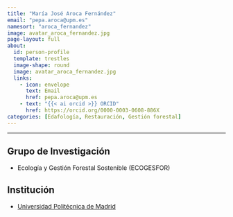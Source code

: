 ```yaml
---
title: "María José Aroca Fernández"
email: "pepa.aroca@upm.es"  
namesort: "aroca_fernandez"
image: avatar_aroca_fernandez.jpg
page-layout: full
about: 
  id: person-profile
  template: trestles
  image-shape: round
  image: avatar_aroca_fernandez.jpg
  links:
    - icon: envelope
      text: Email
      href: pepa.aroca@upm.es
    - text: "{{< ai orcid >}} ORCID"
      href: https://orcid.org/0000-0003-0608-886X
categories: [Edafología, Restauración, Gestión forestal]
---
```

 
<hr>

:::{#person-profile}

## Grupo de Investigación
- Ecología y Gestión Forestal Sostenible (ECOGESFOR)

## Institución
- [Universidad Politécnica de Madrid](https://www.upm.es/)

:::
